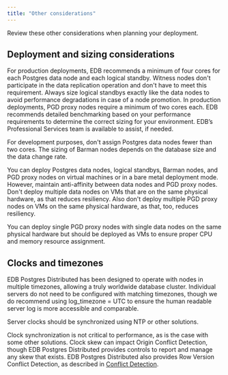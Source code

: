 ```yaml
---
title: "Other considerations"
---
```


Review these other considerations when planning your deployment.

## Deployment and sizing considerations

For production deployments, EDB recommends a minimum of four cores for each Postgres data node and each logical standby. Witness nodes don't participate in the data replication operation and don't have to meet this requirement. Always size logical standbys exactly like the data nodes to avoid performance degradations in case of a node promotion. In production deployments, PGD proxy nodes require a minimum of two cores each. EDB recommends detailed benchmarking based on your performance requirements to determine the correct sizing for your environment.  EDB’s Professional Services team is available to assist, if needed.

For development purposes, don't assign Postgres data nodes fewer than two cores. The sizing of Barman nodes depends on the database size and the data change rate.

You can deploy Postgres data nodes, logical standbys, Barman nodes, and PGD proxy nodes on virtual machines or in a bare metal deployment mode. However, maintain anti-affinity between data nodes and PGD proxy nodes.  Don't deploy multiple data nodes on VMs that are on the same physical hardware, as that reduces resiliency.  Also don't deploy multiple PGD proxy nodes on VMs on the same physical hardware, as that, too, reduces resiliency.

You can deploy single PGD proxy nodes with single data nodes on the same physical hardware but should be deployed as VMs to ensure proper CPU and memory resource assignment.

## Clocks and timezones

EDB Postgres Distributed has been designed to operate with nodes in multiple timezones, allowing a truly worldwide database cluster. Individual servers do not need to be configured with matching timezones, though we do recommend using log_timezone = UTC to ensure the human readable server log is more accessible and comparable.

Server clocks should be synchronized using NTP or other solutions.

Clock synchronization is not critical to performance, as is the case with some other solutions. Clock skew can impact Origin Conflict Detection, though
EDB Postgres Distributed provides controls to report and manage any skew that exists. EDB Postgres Distributed also provides Row Version Conflict Detection, as described in [Conflict Detection](/pgd/latest/bdr/conflicts).
